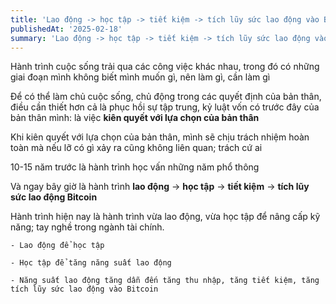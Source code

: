 ```yaml
---
title: 'Lao động -> học tập -> tiết kiệm -> tích lũy sức lao động vào Bitcoin'
publishedAt: '2025-02-18'
summary: 'Lao động -> học tập -> tiết kiệm -> tích lũy sức lao động vào Bitcoin'
---
```


Hành trình cuộc sống trải qua các công việc khác nhau, trong đó có những giai đoạn mình không biết mình muốn gì, nên làm gì,
cần làm gì

Để có thể làm chủ cuộc sống, chủ động trong các quyết định của bản thân, điều cần thiết hơn cả là phục hồi sự tập trung, kỷ luật
vốn có trước đây của bản thân mình: là việc **kiên quyết với lựa chọn của bản thân**

Khi kiên quyết với lựa chọn của bản thân, mình sẽ chịu trách nhiệm hoàn toàn mà nếu lỡ có gì xảy ra cũng không liên quan; trách cứ ai

10-15 năm trước là hành trình học vấn những năm phổ thông

Và ngay bây giờ là hành trình **lao động** -> **học tập** -> **tiết kiệm** -> **tích lũy sức lao động Bitcoin**

Hành trình hiện nay là hành trình vừa lao động, vừa học tập để nâng cấp kỹ năng; tay nghề trong ngành tài chính.

    - Lao động để học tập

    - Học tập để tăng năng suất lao động 

    - Năng suất lao động tăng dẫn đến tăng thu nhập, tăng tiết kiệm, tăng tích lũy sức lao động vào Bitcoin


